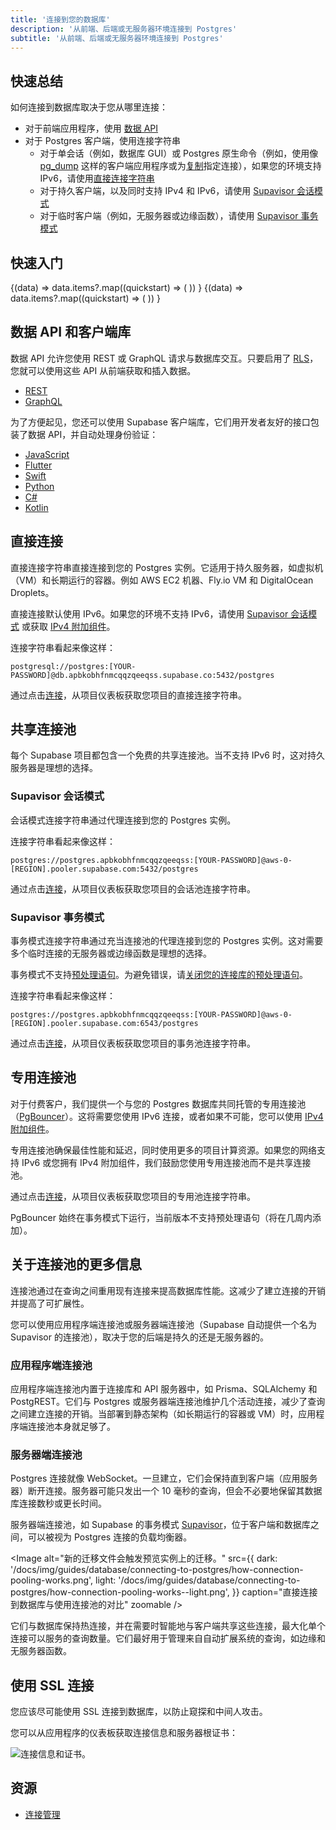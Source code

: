```yaml
---
title: '连接到您的数据库'
description: '从前端、后端或无服务器环境连接到 Postgres'
subtitle: '从前端、后端或无服务器环境连接到 Postgres'
---
```


## 快速总结

如何连接到数据库取决于您从哪里连接：

- 对于前端应用程序，使用 [数据 API](#data-apis-and-client-libraries)
- 对于 Postgres 客户端，使用连接字符串
  - 对于单会话（例如，数据库 GUI）或 Postgres 原生命令（例如，使用像 [pg_dump](https://www.postgresql.org/docs/current/app-pgdump.html) 这样的客户端应用程序或为[复制](/docs/guides/database/postgres/setup-replication-external)指定连接），如果您的环境支持 IPv6，请使用[直接连接字符串](#direct-connection)
  - 对于持久客户端，以及同时支持 IPv4 和 IPv6，请使用 [Supavisor 会话模式](#supavisor-session-mode)
  - 对于临时客户端（例如，无服务器或边缘函数），请使用 [Supavisor 事务模式](#supavisor-transaction-mode)

## 快速入门

<div className="grid grid-cols-[repeat(auto-fit,minmax(150px,1fr))] gap-6   not-prose">
  <NavData data="ormQuickstarts">
    {(data) =>
      data.items?.map((quickstart) => (
        <Link key={quickstart.url} href={quickstart.url} passHref>
          <GlassPanel
            key={quickstart.name}
            title={quickstart.name}
            className="[&>div]:p-2 flex justify-center [&_p]:text-foreground-light"
          />
        </Link>
      ))
    }
  </NavData>
  <NavData data="guiQuickstarts">
    {(data) =>
      data.items?.map((quickstart) => (
        <Link key={quickstart.url} href={quickstart.url} passHref>
          <GlassPanel
            key={quickstart.name}
            title={quickstart.name}
            className="[&>div]:p-2 flex justify-center [&_p]:text-foreground-light"
          />
        </Link>
      ))
    }
  </NavData>
</div>

## 数据 API 和客户端库

数据 API 允许您使用 REST 或 GraphQL 请求与数据库交互。只要启用了 [RLS](/docs/guides/database/postgres/row-level-security)，您就可以使用这些 API 从前端获取和插入数据。

- [REST](/docs/guides/api)
- [GraphQL](/docs/guides/graphql/api)

为了方便起见，您还可以使用 Supabase 客户端库，它们用开发者友好的接口包装了数据 API，并自动处理身份验证：

- [JavaScript](/docs/reference/javascript)
- [Flutter](/docs/reference/dart)
- [Swift](/docs/reference/swift)
- [Python](/docs/reference/python)
- [C#](/docs/reference/csharp)
- [Kotlin](/docs/reference/kotlin)

## 直接连接

直接连接字符串直接连接到您的 Postgres 实例。它适用于持久服务器，如虚拟机（VM）和长期运行的容器。例如 AWS EC2 机器、Fly.io VM 和 DigitalOcean Droplets。

<Admonition type="caution">

直接连接默认使用 IPv6。如果您的环境不支持 IPv6，请使用 [Supavisor 会话模式](#supavisor-session-mode) 或获取 [IPv4 附加组件](/docs/guides/platform/ipv4-address)。

</Admonition>

连接字符串看起来像这样：

```
postgresql://postgres:[YOUR-PASSWORD]@db.apbkobhfnmcqqzqeeqss.supabase.co:5432/postgres
```

通过点击[连接](https://supabase.com/dashboard/project/_?showConnect=true)，从项目仪表板获取您项目的直接连接字符串。

## 共享连接池

每个 Supabase 项目都包含一个免费的共享连接池。当不支持 IPv6 时，这对持久服务器是理想的选择。

### Supavisor 会话模式

会话模式连接字符串通过代理连接到您的 Postgres 实例。

连接字符串看起来像这样：

```
postgres://postgres.apbkobhfnmcqqzqeeqss:[YOUR-PASSWORD]@aws-0-[REGION].pooler.supabase.com:5432/postgres
```

通过点击[连接](https://supabase.com/dashboard/project/_?showConnect=true)，从项目仪表板获取您项目的会话池连接字符串。

### Supavisor 事务模式

事务模式连接字符串通过充当连接池的代理连接到您的 Postgres 实例。这对需要多个临时连接的无服务器或边缘函数是理想的选择。

<Admonition type="caution">

事务模式不支持[预处理语句](https://postgresql.org/docs/current/sql-prepare.html)。为避免错误，请[关闭您的连接库的预处理语句](https://github.com/orgs/supabase/discussions/28239)。

</Admonition>

连接字符串看起来像这样：

```
postgres://postgres.apbkobhfnmcqqzqeeqss:[YOUR-PASSWORD]@aws-0-[REGION].pooler.supabase.com:6543/postgres
```

通过点击[连接](https://supabase.com/dashboard/project/_?showConnect=true)，从项目仪表板获取您项目的事务池连接字符串。

## 专用连接池

对于付费客户，我们提供一个与您的 Postgres 数据库共同托管的专用连接池（[PgBouncer](https://www.pgbouncer.org/)）。这将需要您使用 IPv6 连接，或者如果不可能，您可以使用 [IPv4 附加组件](/docs/guides/platform/ipv4-address)。

专用连接池确保最佳性能和延迟，同时使用更多的项目计算资源。如果您的网络支持 IPv6 或您拥有 IPv4 附加组件，我们鼓励您使用专用连接池而不是共享连接池。

通过点击[连接](https://supabase.com/dashboard/project/_?showConnect=true)，从项目仪表板获取您项目的专用池连接字符串。

<Admonition type="note">

PgBouncer 始终在事务模式下运行，当前版本不支持预处理语句（将在几周内添加）。

</Admonition>

## 关于连接池的更多信息

连接池通过在查询之间重用现有连接来提高数据库性能。这减少了建立连接的开销并提高了可扩展性。

您可以使用应用程序端连接池或服务器端连接池（Supabase 自动提供一个名为 Supavisor 的连接池），取决于您的后端是持久的还是无服务器的。

### 应用程序端连接池

应用程序端连接池内置于连接库和 API 服务器中，如 Prisma、SQLAlchemy 和 PostgREST。它们与 Postgres 或服务器端连接池维护几个活动连接，减少了查询之间建立连接的开销。当部署到静态架构（如长期运行的容器或 VM）时，应用程序端连接池本身就足够了。

### 服务器端连接池

Postgres 连接就像 WebSocket。一旦建立，它们会保持直到客户端（应用服务器）断开连接。服务器可能只发出一个 10 毫秒的查询，但会不必要地保留其数据库连接数秒或更长时间。

服务器端连接池，如 Supabase 的事务模式 [Supavisor](https://github.com/supabase/supavisor)，位于客户端和数据库之间，可以被视为 Postgres 连接的负载均衡器。

<Image
  alt="新的迁移文件会触发预览实例上的迁移。"
  src={{
    dark: '/docs/img/guides/database/connecting-to-postgres/how-connection-pooling-works.png',
    light:
      '/docs/img/guides/database/connecting-to-postgres/how-connection-pooling-works--light.png',
  }}
  caption="直接连接到数据库与使用连接池的对比"
  zoomable
/>

它们与数据库保持热连接，并在需要时智能地与客户端共享这些连接，最大化单个连接可以服务的查询数量。它们最好用于管理来自自动扩展系统的查询，如边缘和无服务器函数。

## 使用 SSL 连接

您应该尽可能使用 SSL 连接到数据库，以防止窥探和中间人攻击。

您可以从应用程序的仪表板获取连接信息和服务器根证书：

![连接信息和证书。](/docs/img/database/database-settings-ssl.png)

## 资源

- [连接管理](/docs/guides/database/connection-management)
